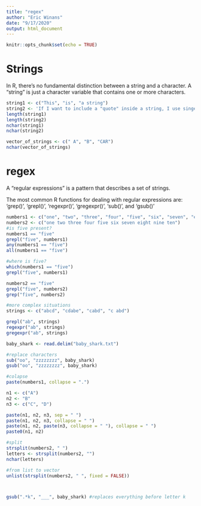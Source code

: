 ```yaml
---
title: "regex"
author: "Eric Winans"
date: "9/17/2020"
output: html_document
---
```


```r
knitr::opts_chunk$set(echo = TRUE)
```

# Strings
In R, there's no fundamental distinction between a string and a character. A "string" is just a character variable that contains one or more characters.

```r
string1 <- c("This", "is", "a string")
string2 <- 'If I want to include a "quote" inside a string, I use singe quotes'
length(string1)
length(string2)
nchar(string1)
nchar(string2)

vector_of_strings <- c(" A", "B", "CAR")
nchar(vector_of_strings)
```

# regex

A "regular expressions" is a pattern that describes a set of strings.

The most common R functions for dealing with regular expressions are: 'grep()', 'grepl()', 'regexpr()', 'gregexpr()', 'sub()', and 'gsub()'

```r
numbers1 <- c("one", "two", "three", "four", "five", "six", "seven", "eight", "nine", "ten")
numbers2 <- c("one two three four five six seven eight nine ten")
#is five present?
numbers1 == "five"
grepl("five", numbers1)
any(numbers1 == "five")
all(numbers1 == "five")

#where is five?
which(numbers1 == "five")
grepl("five", numbers1)

numbers2 == "five"
grepl("five", numbers2)
grep("five", numbers2)

#more complex situations
strings <- c("abcd", "cdabe", "cabd", "c abd")

grepl("ab", strings)
regexpr("ab", strings)
gregexpr("ab", strings)

baby_shark <- read.delim("baby_shark.txt")

#replace characters
sub("oo", "zzzzzzzz", baby_shark)
gsub("oo", "zzzzzzzz", baby_shark)

#colapse
paste(numbers1, collapse = ".")

n1 <- c("A")
n2 <- "B"
n3 <- c("C", "D")

paste(n1, n2, n3, sep = " ")
paste(n1, n2, n3, collapse = " ")
paste(n1, n2, paste(n3, collapse = " "), collapse = " ")
paste0(n1, n2)

#split
strsplit(numbers2, " ")
letters <- strsplit(numbers2, "")
nchar(letters)

#from list to vector
unlist(strsplit(numbers2, " ", fixed = FALSE))



gsub(".*k", "___", baby_shark) #replaces everything before letter k

```

